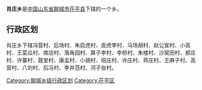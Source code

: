 '''肖庄乡'''是[[中华人民共和国|中国]][[山东省|山东省]][[聊城市|聊城市]][[茌平县|茌平县]]下辖的一个乡。

== 行政区划 ==

肖庄乡下辖冯营村、后场村、朱启虎村、皮虎李村、马场胡村、赵公宣村、小高村、王菜瓜村、席店村、落角园村、算子李村、李桥村、朱楼村、沙窝田村、郝庄村、许寨村、聂堂村、康孟村、小胡村、班庄村、许庄村、蒋庄村、王麻子村、高营村、八刘村、后冯村、李井范村、河子张村。

{{山东小作品}}
{{茌平县行政区划}}

[[Category:聊城乡级行政区划|Category:聊城乡级行政区划]]
[[Category:茌平区|Category:茌平区]]
